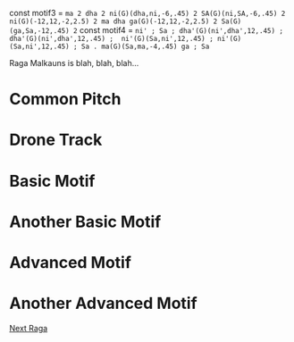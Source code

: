 
const motif3 = `ma 2 dha 2 ni(G)(dha,ni,-6,.45) 2 SA(G)(ni,SA,-6,.45) 2
ni(G)(-12,12,-2,2.5) 2 ma dha ga(G)(-12,12,-2,2.5) 2 Sa(G)(ga,Sa,-12,.45) 2`
const motif4 = `ni' ; Sa ; dha'(G)(ni',dha',12,.45) ; dha'(G)(ni',dha',12,.45) ; 
ni'(G)(Sa,ni',12,.45) ; ni'(G)(Sa,ni',12,.45) ; Sa .
ma(G)(Sa,ma,-4,.45) ga ; Sa`

Raga Malkauns is blah, blah, blah...

# Common Pitch

<CommonPitch />

# Drone Track

<DronePlayer title='Drone for Raga Malkauns' settings={malkaunsDrone} />

# Basic Motif

<MotifPlayer label='Basic Phrase 1' motif='Sa ga ma dha ni SA 2' scale={malkaunsScale} />

# Another Basic Motif

<MotifPlayer label='Basic Phrase 2' motif='SA ni dha ma ga Sa 2' scale={malkaunsScale} />

# Advanced Motif

<MotifPlayer label='Advanced 1' motif={motif3} scale={malkaunsScale} />

# Another Advanced Motif

<MotifPlayer label='Advanced 2' motif={motif4} scale={malkaunsScale} />

[Next Raga](/nextraga/)